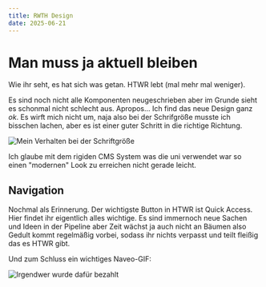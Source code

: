 ```yaml
---
title: RWTH Design
date: 2025-06-21
---
```


# Man muss ja aktuell bleiben 

Wie ihr seht, es hat sich was getan. HTWR lebt (mal mehr mal weniger).

Es sind noch nicht alle Komponenten neugeschrieben aber im Grunde sieht es schonmal nicht schlecht aus.
Apropos... Ich find das neue Design ganz _ok_. Es wirft mich nicht um, naja also bei der Schrifgröße musste ich bisschen lachen, aber es ist einer guter Schritt in die richtige Richtung.

![Mein Verhalten bei der Schriftgröße](https://media2.giphy.com/media/v1.Y2lkPTc5MGI3NjExYzZ4dGk1bjJvcmNlNWJuOHkwNmJlNmRoZ2YwNHRrYzRjazY3cGxnMCZlcD12MV9pbnRlcm5hbF9naWZfYnlfaWQmY3Q9Zw/FEf4e9dnw8DYY/giphy.gif)


Ich glaube mit dem rigiden CMS System was die uni verwendet war so einen "modernen" Look zu erreichen nicht gerade leicht.

## Navigation

Nochmal als Erinnerung. Der wichtigste Button in HTWR ist Quick Access. Hier findet ihr eigentlich alles wichtige. Es sind immernoch neue Sachen und Ideen in der Pipeline aber Zeit wächst ja auch nicht an Bäumen also Gedult kommt regelmäßig vorbei, sodass ihr nichts verpasst und teilt fleißig das es HTWR gibt.


Und zum Schluss ein wichtiges Naveo-GIF:

![Irgendwer wurde dafür bezahlt](https://naveo-app.de/wp-content/uploads/2022/05/naveo_elefant.gif)
